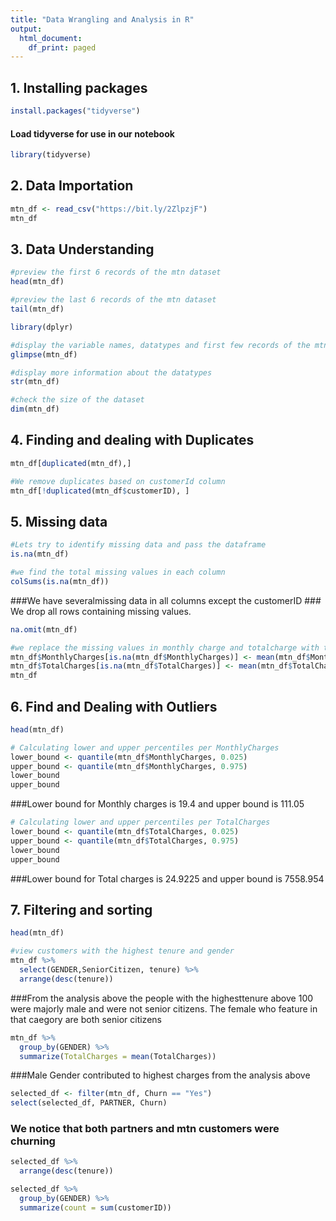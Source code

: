 ```yaml
---
title: "Data Wrangling and Analysis in R"
output:
  html_document:
    df_print: paged
---
```

  
## 1. Installing packages
  
```r
install.packages("tidyverse")
```

#### Load tidyverse for use in our notebook
```r
library(tidyverse)
```
## 2. Data Importation
```r
mtn_df <- read_csv("https://bit.ly/2ZlpzjF")
mtn_df
```
## 3. Data Understanding
```r
#preview the first 6 records of the mtn dataset
head(mtn_df)
```
```r
#preview the last 6 records of the mtn dataset
tail(mtn_df)
```

```r
library(dplyr)
```
```r
#display the variable names, datatypes and first few records of the mtn dataset
glimpse(mtn_df)
```
```r
#display more information about the datatypes
str(mtn_df)
```
```r
#check the size of the dataset
dim(mtn_df)
```
## 4. Finding and dealing with Duplicates 
```r
mtn_df[duplicated(mtn_df),]
```
```r
#We remove duplicates based on customerId column
mtn_df[!duplicated(mtn_df$customerID), ]

```
## 5. Missing data
```r
#Lets try to identify missing data and pass the dataframe
is.na(mtn_df)
```
```r
#we find the total missing values in each column
colSums(is.na(mtn_df))
```
###We have severalmissing data in all columns except the customerID
### We drop all rows containing missing values.
```r
na.omit(mtn_df)
```
```r
#we replace the missing values in monthly charge and totalcharge with the mean
mtn_df$MonthlyCharges[is.na(mtn_df$MonthlyCharges)] <- mean(mtn_df$MonthlyCharges, na.rm = TRUE)
mtn_df$TotalCharges[is.na(mtn_df$TotalCharges)] <- mean(mtn_df$TotalCharges, na.rm = TRUE)
mtn_df
```
## 6. Find and Dealing with Outliers
```r
head(mtn_df)
```

```r
# Calculating lower and upper percentiles per MonthlyCharges
lower_bound <- quantile(mtn_df$MonthlyCharges, 0.025)
upper_bound <- quantile(mtn_df$MonthlyCharges, 0.975)
lower_bound
upper_bound
```

###Lower bound for Monthly charges is 19.4 and upper bound is 111.05 
```r
# Calculating lower and upper percentiles per TotalCharges
lower_bound <- quantile(mtn_df$TotalCharges, 0.025)
upper_bound <- quantile(mtn_df$TotalCharges, 0.975)
lower_bound
upper_bound
```
###Lower bound for Total charges is 24.9225 and upper bound is 7558.954  

## 7. Filtering and sorting
```r
head(mtn_df)
```
```r
#view customers with the highest tenure and gender
mtn_df %>% 
  select(GENDER,SeniorCitizen, tenure) %>%
  arrange(desc(tenure))
```
###From the analysis above the people with the highesttenure above 100 were majorly male and were not senior citizens. The female who feature in that caegory are both senior citizens
```r
mtn_df %>%
  group_by(GENDER) %>%
  summarize(TotalCharges = mean(TotalCharges))
```
###Male Gender contributed to highest charges from the analysis above
```r
selected_df <- filter(mtn_df, Churn == "Yes")
select(selected_df, PARTNER, Churn)
```
### We notice that both partners and mtn customers were churning
```r
selected_df %>%
  arrange(desc(tenure))
```
```r
selected_df %>%
  group_by(GENDER) %>%
  summarize(count = sum(customerID))
```